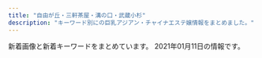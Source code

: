 ```yaml
---
title: "自由が丘・三軒茶屋・溝の口・武蔵小杉"
description: "キーワード別にの巨乳アジアン・チャイナエステ嬢情報をまとめました。"
---
```


新着画像と新着キーワードをまとめています。
2021年01月11日の情報です。

<DmmAffiliateIns />
<KeywordTable
  shops={
    [
    {
        "img_links": [
            "http://www.jojo.mensnv.com/files/009-03.jpg",
            "http://www.jojo.mensnv.com/files/014-03.jpg",
            "http://www.jojo.mensnv.com/files/005.jpg",
            "http://www.jojo.mensnv.com/files/007.jpg",
            "http://www.jojo.mensnv.com/files/001-02.jpg",
            "http://www.jojo.mensnv.com/files/013-02.jpg",
            "http://www.jojo.mensnv.com/files/011.jpg",
            "http://www.jojo.mensnv.com/files/012-03.jpg",
            "http://www.jojo.mensnv.com/images/mobile.jpg",
            "http://www.jojo.mensnv.com/files/001-03.jpg",
            "http://www.jojo.mensnv.com/files/009-02.jpg",
            "http://www.jojo.mensnv.com/files/005-02.jpg",
            "http://www.jojo.mensnv.com/files/002-02.jpg",
            "http://www.jojo.mensnv.com/files/010-02.jpg",
            "http://www.jojo.mensnv.com/files/003-02.jpg",
            "http://www.jojo.mensnv.com/files/010.jpg",
            "http://www.jojo.mensnv.com/files/004-02.jpg",
            "http://www.jojo.mensnv.com/files/005-03.jpg",
            "http://www.jojo.mensnv.com/files/013.jpg",
            "http://www.jojo.mensnv.com/images/slider/01.jpg",
            "http://www.jojo.mensnv.com/images/slider/02.jpg",
            "http://www.jojo.mensnv.com/files/004.jpg",
            "http://www.jojo.mensnv.com/files/006-03.jpg",
            "http://www.jojo.mensnv.com/files/013-03.jpg",
            "http://www.jojo.mensnv.com/files/006.jpg",
            "http://www.jojo.mensnv.com/files/011-02.jpg",
            "http://www.jojo.mensnv.com/files/012-02.jpg",
            "http://www.jojo.mensnv.com/images/tel.png",
            "http://www.jojo.mensnv.com/files/002.jpg",
            "http://www.jojo.mensnv.com/files/007-03.jpg",
            "http://www.jojo.mensnv.com/files/009.jpg",
            "http://www.jojo.mensnv.com/files/002-03.jpg",
            "http://www.jojo.mensnv.com/files/003.jpg",
            "http://www.jojo.mensnv.com/files/007-02.jpg",
            "http://www.jojo.mensnv.com/files/010-03.jpg",
            "http://www.jojo.mensnv.com/images/showCover.png",
            "http://www.jojo.mensnv.com/files/006-02.jpg",
            "http://www.jojo.mensnv.com/images/coverGirlParts.png",
            "http://www.jojo.mensnv.com/images/backlistbtn.png",
            "http://www.jojo.mensnv.com/files/004-03.jpg",
            "http://www.jojo.mensnv.com/files/014-02.jpg",
            "http://www.jojo.mensnv.com/files/001.jpg",
            "http://www.jojo.mensnv.com/files/003-03.jpg",
            "http://www.jojo.mensnv.com/images/slider/03.jpg",
            "http://www.jojo.mensnv.com/files/014.jpg",
            "http://www.jojo.mensnv.com/files/011-03.jpg",
            "http://www.jojo.mensnv.com/files/012.jpg"
        ],
        "url": "http://www.jojo.mensnv.com/",
        "station": "\u4e09\u8ed2\u8336\u5c4b\u99c5\u5357\u53e3",
        "keywords": {
            "88": 3,
            "85": 9,
            "84": 6,
            "\u30bb\u30af\u30b7\u30fc": 1,
            "86": 12,
            "C": 3,
            "D": 18
        },
        "name": "JoJo"
    },
    {
        "keywords": {
            "E": 2,
            "D": 4,
            "C": 4
        },
        "img_links": [
            "http://clair.work/staff/ayaka1.jpg",
            "http://clair.work/images/recruit/point_08.png",
            "http://clair.work/images/recruit/point_09.png",
            "http://clair.work/images/recruit/nagare_02.jpg",
            "http://clair.work/images/icon_ranking_05.png",
            "http://clair.work/images/head_interior.jpg",
            "http://clair.work/images/sw_tel.png",
            "http://clair.work/images/recruit/point_03.png",
            "http://clair.work/images/mainvisual_02_s.jpg",
            "http://clair.work/images/mainvisual_01.jpg",
            "http://clair.work/images/recruit/message_03.png",
            "http://clair.work/images/icon_new.png",
            "http://clair.work/images/icon_ranking_02.png",
            "http://clair.work/images/recruit/nagare_03.jpg",
            "http://clair.work/staff/humi2.jpg",
            "http://clair.work/staff/humi1.jpg",
            "http://clair.work/images/mainvisual_01_s.jpg",
            "http://clair.work/images/recruit/nagare_06.png",
            "http://clair.work/images/recruit/req_03.jpg",
            "http://clair.work/images/mainvisual_02.jpg",
            "http://clair.work/images/recruit/sp_mainvisual.jpg",
            "http://clair.work/images/recruit/nagare_05.png",
            "http://clair.work/staff/mayu1.jpg",
            "http://clair.work/staff/kasumi1.jpg",
            "http://clair.work/images/recruit/point_06.png",
            "http://clair.work/images/icon_ranking_03.png",
            "http://clair.work/images/sw_home.png",
            "http://clair.work/images/recruit/nagare_01.jpg",
            "http://clair.work/staff/yua1.jpg",
            "http://clair.work/images/recruit/point_07.png",
            "http://clair.work/images/recruit/point_05.png",
            "http://clair.work/images/recruit/nagare_07.png",
            "http://clair.work/images/icon_ranking_04.png",
            "http://clair.work/images/head_therapist.jpg",
            "http://clair.work/images/recruit/point_04.png",
            "http://clair.work/images/no_image.jpg",
            "http://clair.work/images/icon_ranking_01.png",
            "http://clair.work/images/trigger.jpg"
        ],
        "name": "Clair \uff5e\u30af\u30ec\u30fc\u30eb\uff5e",
        "url": "http://clair.work/",
        "station": "\u5b66\u82b8\u5927\u5b66\u99c5\u897f\u53e3"
    },
    {
        "name": "\u30bd\u30a4\u30eb",
        "url": "http://relaxation-soil.net/",
        "img_links": [
            "http://relaxation-soil.net/photo/mini-rie2.jpg",
            "http://relaxation-soil.net/images/1s.jpg",
            "http://relaxation-soil.net/photo/mini-newgirl3.jpg",
            "http://relaxation-soil.net/photo/mini-rie1.jpg",
            "http://relaxation-soil.net/photo/mini-yuyu3.jpg",
            "http://relaxation-soil.net/photo/mini-newgirl2.jpg",
            "http://relaxation-soil.net/photo/mini-yuyu4.jpg",
            "http://relaxation-soil.net/photo/rie1.jpg",
            "http://relaxation-soil.net/photo/yuyu4.jpg",
            "http://relaxation-soil.net/images/saikai.png",
            "http://relaxation-soil.net/photo/anna1.jpg",
            "http://relaxation-soil.net/images/1.jpg",
            "http://relaxation-soil.net/photo/mini-anna1.jpg",
            "http://relaxation-soil.net/photo/mini-anna3.jpg",
            "http://relaxation-soil.net/photo/mini-newgirl1.jpg"
        ],
        "keywords": {},
        "station": "\u4e0a\u91ce\u6bdb\u99c5"
    },
    {
        "station": "\u81ea\u7531\u304c\u4e18\u99c5\u5317\u53e3",
        "url": "http://b-berry.work/",
        "img_links": [
            "http://b-berry.work/images/3.jpg",
            "http://b-berry.work/staff/mona.jpg",
            "http://b-berry.work/images/news.jpg",
            "http://b-berry.work/staff/yuri.jpg",
            "http://b-berry.work/images/sys.jpg",
            "http://b-berry.work/images/rec2.jpg",
            "http://b-berry.work/images/staff_t.jpg",
            "http://b-berry.work/images/int2.jpg",
            "http://b-berry.work/img/maya1.jpg",
            "http://b-berry.work/staff/maya.jpg",
            "http://b-berry.work/images/rec1.jpg",
            "http://b-berry.work/images/s1.png",
            "http://b-berry.work/images/ac2.jpg",
            "http://b-berry.work/images/interior_t.jpg",
            "http://b-berry.work/images/tg.jpg",
            "http://b-berry.work/images/2.jpg",
            "http://b-berry.work/img/mona1.jpg",
            "http://b-berry.work/images/head.jpg",
            "http://b-berry.work/images/int1.jpg",
            "http://b-berry.work/images/ac1.jpg",
            "http://b-berry.work/img/yuri1.jpg",
            "http://b-berry.work/images/1.jpg"
        ],
        "name": "\u30d6\u30eb\u30fc\u30d9\u30ea\u30fc",
        "keywords": {}
    },
    {
        "name": "Sweet",
        "img_links": [
            "http://www.wqiowaz.site/uploads/200629/1-200629103204442.jpg",
            "http://www.wqiowaz.site/uploads/201008/1-20100Q5541T55.jpg",
            "http://www.wqiowaz.site/picture/cam-01.jpg",
            "http://www.wqiowaz.site/picture/m-top004.jpg",
            "http://www.wqiowaz.site/picture/call.png",
            "http://www.wqiowaz.site/uploads/200914/1-20091416442NT.jpg",
            "http://www.wqiowaz.site/picture/m-top003.jpg",
            "http://www.wqiowaz.site/uploads/201008/1-20100Q5550EL.jpg",
            "http://www.wqiowaz.site/uploads/200629/1-200629103142X4.jpg",
            "http://www.wqiowaz.site/uploads/200629/1-200629103104120.jpg",
            "http://www.wqiowaz.site/picture/foot01.jpg",
            "http://www.wqiowaz.site/uploads/200630/1-200630094H5294.jpg",
            "http://www.wqiowaz.site/picture/m-head01.jpg",
            "http://www.wqiowaz.site/uploads/201008/1-20100Q55522V7.jpg",
            "http://www.wqiowaz.site/uploads/200630/1-200630094K4325.jpg",
            "http://www.wqiowaz.site/uploads/201008/1-20100Q55403531.jpg",
            "http://www.wqiowaz.site/uploads/200914/1-200914164443K1.jpg"
        ],
        "keywords": {
            "86": 1,
            "94": 4,
            "D": 3,
            "F": 4,
            "84": 2
        },
        "url": "http://www.wqiowaz.site/",
        "station": "\u7528\u8cc0\u99c5\u6771\u53e3"
    },
    {
        "station": "\u4e09\u8ed2\u8336\u5c4b\u99c5\u5317\u53e3",
        "url": "http://kagayaki.jpn.cm/",
        "img_links": [
            "http://kagayaki.jpn.cm/images/girl-z2.jpg",
            "http://kagayaki.jpn.cm/photos/sites/35/2016/08/staff3.jpg",
            "http://kagayaki.jpn.cm/photos/sites/35/2020/10/2020100418535814.jpg",
            "http://kagayaki.jpn.cm/images/room2.jpg",
            "http://kagayaki.jpn.cm/images/staff0.jpg",
            "http://kagayaki.jpn.cm/images/mobile2.jpg",
            "http://kagayaki.jpn.cm/images/mobile.jpg",
            "http://kagayaki.jpn.cm/photos/sites/35/2016/11/1.jpg",
            "http://kagayaki.jpn.cm/photos/sites/35/2016/11/12.jpg",
            "http://kagayaki.jpn.cm/photos/sites/35/2016/08/staff32.jpg",
            "http://kagayaki.jpn.cm/images/room1.jpg",
            "http://kagayaki.jpn.cm/photos/sites/35/2016/11/11.jpg",
            "http://kagayaki.jpn.cm/images/bj3.png",
            "http://kagayaki.jpn.cm/images/room6.jpg",
            "http://kagayaki.jpn.cm/images/end1.jpg",
            "http://kagayaki.jpn.cm/photos/sites/35/2019/09/2019092518230998.jpg",
            "http://kagayaki.jpn.cm/photos/sites/35/2016/09/637893871729784570.jpg",
            "http://kagayaki.jpn.cm/images/room4.jpg",
            "http://kagayaki.jpn.cm/images/top.jpg",
            "http://kagayaki.jpn.cm/images/staff_line.png",
            "http://kagayaki.jpn.cm/images/room3.jpg",
            "http://kagayaki.jpn.cm/images/room5.jpg",
            "http://kagayaki.jpn.cm/images/girl-z1.jpg",
            "http://kagayaki.jpn.cm/photos/sites/35/2017/11/2017110107513579.jpg"
        ],
        "keywords": {
            "87": 2,
            "C": 17,
            "86": 5,
            "84": 1,
            "D": 6,
            "E": 1
        },
        "name": "\u661f\u306e\u8f1d\u304d"
    },
    {
        "keywords": {
            "C": 14
        },
        "name": "\u697d\u697d\u5c4b",
        "img_links": [
            "http://ms-rlx.com/img/ttl_staff.png",
            "http://ms-rlx.com/staff/ruri/01mb.jpg",
            "http://ms-rlx.com/staff/milk/01.jpg",
            "http://ms-rlx.com/img/access/road02.jpg",
            "http://ms-rlx.com/img/ttl_tnew.png",
            "http://ms-rlx.com/img/ttl_concept.png",
            "http://ms-rlx.com/staff/sachan/01mb.jpg",
            "http://ms-rlx.com/img/youtube.jpg",
            "http://ms-rlx.com/staff/ringo/01.jpg",
            "http://ms-rlx.com/staff/ruri/01.jpg",
            "http://ms-rlx.com/staff/ringo/01mb.jpg",
            "http://ms-rlx.com/i/files/homeimg.jpg",
            "http://ms-rlx.com/staff/milk/01mb.jpg",
            "http://ms-rlx.com/staff/momo/01.jpg",
            "http://ms-rlx.com/img/ttl_rec.png",
            "http://ms-rlx.com/pic/head.png",
            "http://ms-rlx.com/img/access/road01.jpg",
            "http://ms-rlx.com/img/ttl_mobile.png",
            "http://ms-rlx.com/img/access/road03.jpg",
            "http://ms-rlx.com/staff/sachan/01.jpg",
            "http://ms-rlx.com/img/att.png",
            "http://ms-rlx.com/img/msgbtn.png",
            "http://ms-rlx.com/staff/momo/01mb.jpg"
        ],
        "station": "\u81ea\u7531\u304c\u4e18\u99c5\u5357\u53e3",
        "url": "http://ms-rlx.com/"
    },
    {
        "img_links": [
            "http://ms-shinraku.com/img/ttl_staff.png",
            "http://ms-shinraku.com/pic/topimg2.jpg",
            "http://ms-shinraku.com/img/foot.png",
            "http://ms-shinraku.com/staff/momoka/01.jpg",
            "http://ms-shinraku.com/staff/yuki/01.jpg",
            "http://ms-shinraku.com/staff/ayumi/01.jpg",
            "http://ms-shinraku.com/pic/topimg1.jpg",
            "http://ms-shinraku.com/staff/mari/01.jpg",
            "http://ms-shinraku.com/staff/kanako/01.jpg",
            "http://ms-shinraku.com/i/files/homeimg.jpg",
            "http://ms-shinraku.com/pic/head.jpg",
            "http://ms-shinraku.com/staff/ran/01.jpg"
        ],
        "keywords": {
            "C": 2
        },
        "station": "\u5b66\u82b8\u5927\u5b66\u99c5\u6771\u53e3",
        "name": "\u5fc3\u697d",
        "url": "http://ms-shinraku.com/"
    },
    {
        "img_links": [
            "http://treat-msg.com/staff/miyo/01mb.jpg",
            "http://treat-msg.com/pic/corona.jpg",
            "http://treat-msg.com/staff/riri/01mb.jpg",
            "http://treat-msg.com/img/access/roaddm.png",
            "http://treat-msg.com/img/shop/msg.png",
            "http://treat-msg.com/staff/noa/01.jpg",
            "http://treat-msg.com/img/foot.png",
            "http://treat-msg.com/staff/rumi/01.jpg",
            "http://treat-msg.com/img/access/road6.jpg",
            "http://treat-msg.com/staff/saki/01mb.jpg",
            "http://treat-msg.com/img/head.png",
            "http://treat-msg.com/img/access/road3.jpg",
            "http://treat-msg.com/staff/miyo/01.jpg",
            "http://treat-msg.com/img/access/road5.jpg",
            "http://treat-msg.com/img/mainft.jpg",
            "http://treat-msg.com/staff/noa/01mb.jpg",
            "http://treat-msg.com/staff/chinatu/01.jpg",
            "http://treat-msg.com/staff/rumi/01mb.jpg",
            "http://treat-msg.com/staff/mei/01.jpg",
            "http://treat-msg.com/staff/riri/01.jpg",
            "http://treat-msg.com/img/ttl_staff.jpg",
            "http://treat-msg.com/staff/saki/01.jpg",
            "http://treat-msg.com/staff/kaori/01mb.jpg",
            "http://treat-msg.com/staff/kaori/01.jpg",
            "http://treat-msg.com/staff/chinatu/01mb.jpg",
            "http://treat-msg.com/img/access/road2.jpg",
            "http://treat-msg.com/img/mainhd.jpg",
            "http://treat-msg.com/staff/mei/01mb.jpg",
            "http://treat-msg.com/img/access/road4.jpg",
            "http://treat-msg.com/img/access/road1.jpg"
        ],
        "keywords": {},
        "url": "http://treat-msg.com/",
        "station": "\u99d2\u6ca2\u5927\u5b66\u99c5\u99d2\u6ca2\u516c\u5712\u53e3",
        "name": "\u5b89\u5fc3\u5802"
    },
    {
        "img_links": [
            "http://www.brilliance.mesthe.com/images/tel.png",
            "http://www.brilliance.mesthe.com/images/pick.png",
            "http://www.brilliance.mesthe.com/images/service.png",
            "http://www.brilliance.mesthe.com/files/003-02.jpg",
            "http://www.brilliance.mesthe.com/images/xian.png",
            "http://www.brilliance.mesthe.com/images/zi_staff.png",
            "http://www.brilliance.mesthe.com/images/shop/shop01.jpg",
            "http://www.brilliance.mesthe.com/files/005-03.jpg",
            "http://www.brilliance.mesthe.com/files/001-03.jpg",
            "http://www.brilliance.mesthe.com/files/002-02.jpg",
            "http://www.brilliance.mesthe.com/images/s2.jpg",
            "http://www.brilliance.mesthe.com/images/s1.jpg",
            "http://www.brilliance.mesthe.com/images/shop/shop02.jpg",
            "http://www.brilliance.mesthe.com/images/maga.jpg",
            "http://www.brilliance.mesthe.com/files/005.jpg",
            "http://www.brilliance.mesthe.com/files/002-03.jpg",
            "http://www.brilliance.mesthe.com/files/002.jpg",
            "http://www.brilliance.mesthe.com/images/new3.png",
            "http://www.brilliance.mesthe.com/images/new1.png",
            "http://www.brilliance.mesthe.com/files/005-02.jpg",
            "http://www.brilliance.mesthe.com/images/s3.jpg",
            "http://www.brilliance.mesthe.com/files/004.jpg",
            "http://www.brilliance.mesthe.com/files/004-03.jpg",
            "http://www.brilliance.mesthe.com/files/001-02.jpg",
            "http://www.brilliance.mesthe.com/files/003.jpg",
            "http://www.brilliance.mesthe.com/images/main_bottom.png",
            "http://www.brilliance.mesthe.com/images/infotiao1.jpg",
            "http://www.brilliance.mesthe.com/images/shop/shop03.jpg",
            "http://www.brilliance.mesthe.com/files/004-02.jpg",
            "http://www.brilliance.mesthe.com/images/zi_massage.png",
            "http://www.brilliance.mesthe.com/images/shop/shop04.jpg",
            "http://www.brilliance.mesthe.com/images/main_top.png",
            "http://www.brilliance.mesthe.com/files/001.jpg",
            "http://www.brilliance.mesthe.com/files/003-03.jpg"
        ],
        "station": "\u4e09\u8ed2\u8336\u5c4b\u99c5\u4e16\u7530\u8c37\u901a\u308a\u53e3",
        "url": "http://www.brilliance.mesthe.com/",
        "name": "\u30d6\u30ea\u30ea\u30a2\u30f3\u30b9",
        "keywords": {
            "C": 2,
            "85": 2,
            "87": 1,
            "86": 2,
            "D": 3
        }
    },
    {
        "keywords": {},
        "img_links": [
            "http://www.miyuki.es-relax.info/images/yoyaku.png",
            "http://www.miyuki.es-relax.info/images/kp01.jpg",
            "http://www.miyuki.es-relax.info/images/sp02.jpg",
            "http://www.miyuki.es-relax.info/images/info1.jpg",
            "http://www.miyuki.es-relax.info/images/info2.jpg",
            "http://www.miyuki.es-relax.info/gals/yuki1.jpg",
            "http://www.miyuki.es-relax.info/images/info4.jpg",
            "http://www.miyuki.es-relax.info/gals/yuri1.jpg",
            "http://www.miyuki.es-relax.info/images/sp03.jpg",
            "http://www.miyuki.es-relax.info/images/info3.jpg",
            "http://www.miyuki.es-relax.info/gals/nana1.jpg",
            "http://www.miyuki.es-relax.info/images/sp01.jpg"
        ],
        "station": "\u5927\u5ca1\u5c71\u99c5",
        "name": "\u30de\u30c3\u30b5\u30fc\u30b8\u306e\u66d9",
        "url": "http://www.miyuki.es-relax.info/"
    },
    {
        "img_links": [
            "http://www.annex-jp.info/i/img/yoho.jpg",
            "http://www.annex-jp.info/i/img/mayumi.jpg",
            "http://www.annex-jp.info/i/img/nana.jpg",
            "http://www.annex-jp.info/i/img/mari.jpg",
            "http://annex-jp.info/images/nana.jpg",
            "http://annex-jp.info/images/kp-info.jpg",
            "http://annex-jp.info/images/riri.jpg",
            "http://www.annex-jp.info/i/img/riri.jpg",
            "http://annex-jp.info/images/yoho.jpg",
            "http://annex-jp.info/images/info.png",
            "http://www.annex-jp.info/i/img/sayuri.jpg",
            "http://annex-jp.info/images/mayumi.jpg",
            "http://annex-jp.info/images/sayuri.jpg",
            "http://annex-jp.info/images/mari.jpg"
        ],
        "url": "http://annex-jp.info/",
        "keywords": {},
        "name": "\u305f\u3093\u307d\u307d",
        "station": "\u81ea\u7531\u304c\u4e18\u99c5\u5317\u53e3"
    },
    {
        "url": "http://in-esthe.com/you/",
        "name": "\u60a0",
        "station": "\u5b66\u82b8\u5927\u5b66\u99c5\u6771\u53e3",
        "keywords": {},
        "img_links": [
            "http://in-esthe.com/you/images/mo.png",
            "http://in-esthe.com/you/images/p-9.jpg",
            "http://in-esthe.com/you/images/p-11.jpg",
            "http://in-esthe.com/you/images/r-1.jpg",
            "http://cdn.dino-es.com/images/logo/468x60DinoEs.png",
            "http://in-esthe.com/you/images/p-4.jpg",
            "http://in-esthe.com/you/images/botton.jpg",
            "http://in-esthe.com/you/images/p-5.jpg",
            "http://in-esthe.com/you/images/p-7.jpg",
            "http://in-esthe.com/you/images/r-2.jpg",
            "http://in-esthe.com/you/images/p-10.jpg",
            "http://in-esthe.com/you/images/p-8.jpg",
            "http://in-esthe.com/you/images/fla.jpg",
            "http://in-esthe.com/you/images/p-0.jpg",
            "http://in-esthe.com/you/images/p-3.jpg"
        ]
    },
    {
        "station": "\u4e8c\u5b50\u7389\u5ddd\u99c5\u897f\u53e3",
        "name": "\u82b1\u7b4f -\u306f\u306a\u3044\u304b\u3060-",
        "url": "http://www.hanaikada.masg.info/",
        "img_links": [
            "http://www.hanaikada.masg.info/files/004.jpg",
            "http://www.hanaikada.masg.info/images/top01.png",
            "http://www.hanaikada.masg.info/files/005.jpg",
            "http://www.hanaikada.masg.info/files/008.jpg",
            "http://www.hanaikada.masg.info/files/007.jpg",
            "http://www.hanaikada.masg.info/images/nav-003.png",
            "http://www.hanaikada.masg.info/images/nav-002.png",
            "http://www.hanaikada.masg.info/photo_news/upimg/108215f82f974a7fed_0.jpg",
            "http://www.hanaikada.masg.info/images/nav-001.png",
            "http://www.hanaikada.masg.info/images/osusume01.png",
            "http://www.hanaikada.masg.info/photo_news/upimg/196915fd72c6a20b48_0.jpg",
            "http://www.hanaikada.masg.info/images/tel.png",
            "http://www.hanaikada.masg.info/images/nav-005.png",
            "http://www.hanaikada.masg.info/photo_news/upimg/795065ff41f22a3d42_0.jpg",
            "http://www.hanaikada.masg.info/files/003.jpg",
            "http://www.hanaikada.masg.info/images/nav-004.png",
            "http://www.hanaikada.masg.info/files/001.jpg",
            "http://www.hanaikada.masg.info/images/nav-006.png",
            "http://www.hanaikada.masg.info/files/002.jpg",
            "http://www.hanaikada.masg.info/images/top02-left.png",
            "http://www.hanaikada.masg.info/photo_news/upimg/108215f82f974a7fed_2.jpg",
            "http://www.hanaikada.masg.info/photo_news/upimg/919615fe051ff3aebe_0.jpg",
            "http://www.hanaikada.masg.info/images/top003.png",
            "http://www.hanaikada.masg.info/photo_news/upimg/108215f82f974a7fed_1.jpg"
        ],
        "keywords": {
            "\u30bb\u30af\u30b7\u30fc": 1,
            "\u80f8": 1
        }
    },
    {
        "url": "http://www.sakura.esraku.com/",
        "station": "\u90fd\u7acb\u5927\u5b66\u99c5",
        "keywords": {
            "C": 21,
            "\u30bb\u30af\u30b7\u30fc": 1,
            "87": 12,
            "D": 14
        },
        "img_links": [
            "http://www.sakura.esraku.com/files/004.jpg",
            "http://www.sakura.esraku.com/files/008.jpg",
            "http://www.sakura.esraku.com/photo_news/upimg/221315f853e86bfad8_0.jpg",
            "http://www.sakura.esraku.com/files/002.jpg",
            "http://www.sakura.esraku.com/images/mobile.jpg",
            "http://www.sakura.esraku.com/photo_news/upimg/192295fbde78dddd71_0.jpg",
            "http://www.sakura.esraku.com/files/005.jpg",
            "http://www.sakura.esraku.com/photo_news/upimg/282545f76dfd1996d7_0.jpg",
            "http://www.sakura.esraku.com/images/top.png",
            "http://www.sakura.esraku.com/photo_news/upimg/508775f63081046140_0.jpg",
            "http://www.sakura.esraku.com/files/009.jpg",
            "http://www.sakura.esraku.com/images/s_staff.jpg",
            "http://www.sakura.esraku.com/files/006.jpg",
            "http://www.sakura.esraku.com/images/s_link.jpg",
            "http://www.sakura.esraku.com/files/007.jpg",
            "http://www.sakura.esraku.com/photo_news/upimg/921745f718627cc259_0.jpg",
            "http://www.sakura.esraku.com/files/003.jpg",
            "http://www.sakura.esraku.com/images/lineyoyaku.jpg",
            "http://www.sakura.esraku.com/files/001.jpg"
        ],
        "name": "\u685c"
    },
    {
        "station": "\u4e8c\u5b50\u7389\u5ddd\u99c5\u6771\u53e3",
        "url": "http://koibito.ies.bz/",
        "keywords": {
            "C": 1,
            "86": 2,
            "85": 1
        },
        "img_links": [
            "http://koibito.ies.bz/images/room1.jpg",
            "http://koibito.ies.bz/images/info.jpg",
            "http://koibito.ies.bz/images/s_pick.jpg",
            "http://koibito.ies.bz/images/mobile.jpg",
            "http://koibito.ies.bz/images/top.png",
            "http://koibito.ies.bz/images/no1.png",
            "http://koibito.ies.bz/images/s_staff1.png",
            "http://koibito.ies.bz/photos/sites/69/2018/10/2018100214220989.jpg",
            "http://koibito.ies.bz/images/room3.jpg",
            "http://koibito.ies.bz/images/s_staff.png",
            "http://koibito.ies.bz/images/s_ranking.png",
            "http://koibito.ies.bz/photos/sites/69/2018/10/201810150304491.jpg",
            "http://koibito.ies.bz/images/room2.jpg",
            "http://koibito.ies.bz/photos/sites/69/2018/10/2018100214242547.jpg",
            "http://koibito.ies.bz/images/link.jpg",
            "http://koibito.ies.bz/images/new.jpg",
            "http://koibito.ies.bz/images/no2.png",
            "http://koibito.ies.bz/images/s_news.png",
            "http://koibito.ies.bz/images/room4.jpg"
        ],
        "name": "\u604b\u4eba"
    },
    {
        "station": "\u4e8c\u5b50\u7389\u5ddd\u99c5\u897f\u53e3",
        "name": "\u697d\u3057\u3044",
        "keywords": {
            "87": 10,
            "83": 2,
            "93": 1,
            "86": 7,
            "88": 2,
            "D": 14,
            "C": 8,
            "84": 2,
            "85": 4,
            "82": 4,
            "E": 11,
            "89": 1
        },
        "url": "http://tanoshii.jpn.mn/",
        "img_links": [
            "http://tanoshii.jpn.mn/photos/sites/76/2020/08/2020082903370364.jpg",
            "http://tanoshii.jpn.mn/photos/sites/76/2020/12/202012240922577.jpg",
            "http://tanoshii.jpn.mn/photos/sites/76/2020/06/2020061605184178.jpg",
            "http://tanoshii.jpn.mn/photos/sites/76/2020/11/2020111603281212.jpg",
            "http://tanoshii.jpn.mn/photos/sites/76/2020/09/2020092006290275.jpg",
            "http://tanoshii.jpn.mn/photos/sites/76/2020/03/2020030903332740.jpg",
            "http://tanoshii.jpn.mn/photos/sites/76/2020/09/2020090307211283.jpg",
            "http://tanoshii.jpn.mn/photos/sites/76/2020/05/2020051702011714.jpg",
            "http://tanoshii.jpn.mn/photos/sites/76/2020/09/2020093003412015.jpg",
            "http://tanoshii.jpn.mn/photos/sites/76/2020/10/2020101305315556.jpg",
            "http://tanoshii.jpn.mn/photos/sites/76/2020/11/2020110307113062.jpg",
            "http://tanoshii.jpn.mn/images/link_nav07.jpg",
            "http://tanoshii.jpn.mn/photos/sites/76/2020/04/2020040401245819.jpg",
            "http://tanoshii.jpn.mn/photos/sites/76/2020/03/202003090333270.jpg",
            "http://tanoshii.jpn.mn/photos/sites/76/2020/01/2020012603560666.jpg",
            "http://tanoshii.jpn.mn/photos/sites/76/2020/09/2020093003412655.jpg",
            "http://tanoshii.jpn.mn/photos/sites/76/2020/01/2020012603561216.jpg",
            "http://tanoshii.jpn.mn/photos/sites/76/2020/12/202012060340027.jpg",
            "http://tanoshii.jpn.mn/photos/sites/76/2020/12/2020120901212835.jpg",
            "http://tanoshii.jpn.mn/photos/sites/76/2020/01/2020010206122496.jpg",
            "http://tanoshii.jpn.mn/images/top.png",
            "http://tanoshii.jpn.mn/photos/sites/76/2020/09/2020090800560727.jpg",
            "http://tanoshii.jpn.mn/photos/sites/76/2020/08/2020080507421162.jpg",
            "http://tanoshii.jpn.mn/photos/sites/76/2020/06/2020060701410487.jpg",
            "http://tanoshii.jpn.mn/images/info3.jpg",
            "http://tanoshii.jpn.mn/photos/sites/76/2020/02/2020020601144618.jpg",
            "http://tanoshii.jpn.mn/photos/sites/76/2019/12/2019122801334276.jpg",
            "http://tanoshii.jpn.mn/photos/sites/76/2020/12/2020121807285563.jpg",
            "http://tanoshii.jpn.mn/photos/sites/76/2020/03/2020030810363653.jpg",
            "http://tanoshii.jpn.mn/images/link_nav06.jpg",
            "http://tanoshii.jpn.mn/images/link_nav03.jpg",
            "http://tanoshii.jpn.mn/images/info1.jpg",
            "http://tanoshii.jpn.mn/images/sp_top.jpg",
            "http://tanoshii.jpn.mn/photos/sites/76/2020/05/2020052603000345.jpg",
            "http://tanoshii.jpn.mn/photos/sites/76/2020/02/2020022603283463.jpg",
            "http://tanoshii.jpn.mn/photos/sites/76/2020/03/2020032803325898.jpg",
            "http://tanoshii.jpn.mn/photos/sites/76/2020/01/2020011207465264.jpg",
            "http://tanoshii.jpn.mn/images/link_nav04.jpg",
            "http://tanoshii.jpn.mn/photos/sites/76/2020/11/2020112902000038.jpg",
            "http://tanoshii.jpn.mn/images/link_nav01.jpg",
            "http://tanoshii.jpn.mn/photos/sites/76/2021/01/2021010305174759.jpg",
            "http://tanoshii.jpn.mn/images/side_link.jpg",
            "http://tanoshii.jpn.mn/images/side_tel.jpg",
            "http://tanoshii.jpn.mn/photos/sites/76/2020/07/2020071004330148.jpg",
            "http://tanoshii.jpn.mn/photos/sites/76/2020/09/2020090803135392.jpg",
            "http://tanoshii.jpn.mn/photos/sites/76/2020/05/2020051702012070.jpg",
            "http://tanoshii.jpn.mn/photos/sites/76/2020/12/2020120904441346.jpg",
            "http://tanoshii.jpn.mn/photos/sites/76/2020/12/2020122501502779.jpg",
            "http://tanoshii.jpn.mn/photos/sites/76/2020/01/2020011710434680.jpg",
            "http://tanoshii.jpn.mn/images/ico01.png",
            "http://tanoshii.jpn.mn/photos/sites/76/2020/12/2020122205012857.jpg",
            "http://tanoshii.jpn.mn/photos/sites/76/2019/12/2019121409132447.jpg",
            "http://tanoshii.jpn.mn/photos/sites/76/2019/12/2019121409132124.jpg",
            "http://tanoshii.jpn.mn/photos/sites/76/2020/06/2020061605184059.jpg",
            "http://tanoshii.jpn.mn/photos/sites/76/2019/12/201912280133413.jpg",
            "http://tanoshii.jpn.mn/photos/sites/76/2020/04/2020041703571830.jpg",
            "http://tanoshii.jpn.mn/images/top_slider02.jpg",
            "http://tanoshii.jpn.mn/photos/sites/76/2019/12/201912140913237.jpg",
            "http://tanoshii.jpn.mn/photos/sites/76/2020/07/2020071004194210.jpg",
            "http://tanoshii.jpn.mn/images/top_slider01.jpg",
            "http://tanoshii.jpn.mn/photos/sites/76/2019/12/2019121409132141.jpg",
            "http://tanoshii.jpn.mn/photos/sites/76/2020/10/2020102803545189.jpg",
            "http://tanoshii.jpn.mn/photos/sites/76/2020/02/2020022603284068.jpg",
            "http://tanoshii.jpn.mn/photos/sites/76/2019/12/2019121409131966.jpg",
            "http://tanoshii.jpn.mn/photos/sites/76/2020/01/2020012908322311.jpg",
            "http://tanoshii.jpn.mn/images/link_nav05.jpg",
            "http://tanoshii.jpn.mn/photos/sites/76/2020/01/2020011207465354.jpg",
            "http://tanoshii.jpn.mn/images/side_mobile.jpg",
            "http://tanoshii.jpn.mn/images/link_nav02.jpg",
            "http://tanoshii.jpn.mn/photos/sites/76/2020/12/2020120904423083.jpg",
            "http://tanoshii.jpn.mn/photos/sites/76/2020/08/2020081201584255.jpg",
            "http://tanoshii.jpn.mn/photos/sites/76/2020/11/2020112407093420.jpg",
            "http://tanoshii.jpn.mn/images/info2.jpg"
        ]
    },
    {
        "url": "https://fy.uouono.com",
        "name": "For You",
        "img_links": [
            "https://fy.uouono.com/wp-content/uploads/2019/06/asayou.jpg",
            "https://fy.uouono.com/wp-content/uploads/2020/10/ff-foryou.jpg",
            "https://fy.uouono.com/wp-content/themes/este/img/top-img01.png",
            "https://fy.uouono.com/wp-content/uploads/2020/12/11foryou.jpg",
            "https://fy.uouono.com/wp-content/uploads/2019/06/098765easforyou.jpg",
            "https://fy.uouono.com/wp-content/themes/este/img/call.png",
            "https://fy.uouono.com/wp-content/uploads/2019/06/098765resdaxfforyou.jpg",
            "https://fy.uouono.com/wp-content/themes/este/img/top-img01b.png",
            "https://fy.uouono.com/wp-content/themes/este/img/tel_footer.png",
            "https://fy.uouono.com/wp-content/uploads/2019/06/oijhg9876rforyou.jpg",
            "https://fy.uouono.com/wp-content/uploads/2020/12/1foryou.jpg",
            "https://fy.uouono.com/wp-content/themes/este/img/1.jpg",
            "https://fy.uouono.com/wp-content/uploads/2020/10/21349876harumo.jpg",
            "https://fy.uouono.com/wp-content/themes/este/img/2.jpg",
            "https://fy.uouono.com/wp-content/uploads/2020/01/diouygforyou.jpg",
            "https://fy.uouono.com/wp-content/themes/este/img/3.jpg",
            "https://fy.uouono.com/wp-content/uploads/2020/12/09foryou.jpg",
            "https://fy.uouono.com/wp-content/themes/este/img/top-img01a.png",
            "https://fy.uouono.com/wp-content/uploads/2019/12/00harumo.jpg",
            "https://fy.uouono.com/wp-content/themes/este/img/tel_header.png",
            "https://fy.uouono.com/wp-content/uploads/2020/10/09uiyharumo.jpg",
            "https://fy.uouono.com/wp-content/themes/este/img/top-img04.png",
            "https://fy.uouono.com/wp-content/themes/este/img/4.jpg",
            "https://fy.uouono.com/wp-content/themes/este/img/top-img02.png",
            "https://fy.uouono.com/wp-content/uploads/2020/01/90897tyrdfforyou.jpg"
        ],
        "station": "\u4e8c\u5b50\u7389\u5ddd\u99c5",
        "keywords": {
            "D": 30,
            "E": 12
        }
    },
    {
        "img_links": [
            "http://www.es-flower.link/images/mobile.jpg",
            "http://www.es-flower.link/sp/images/news.jpg",
            "http://www.es-flower.link/images/int2.png",
            "http://www.es-flower.link/images/rec1.png",
            "http://www.es-flower.link/sp/img/mizuki1.jpg",
            "http://www.es-flower.link/images/interior_t.jpg",
            "http://www.es-flower.link/sp/images/footer.jpg",
            "http://www.es-flower.link/sp/img/nene1.jpg",
            "http://www.es-flower.link/images/news.jpg",
            "http://www.es-flower.link/sp/images/time.jpg",
            "http://www.es-flower.link/images/2.jpg",
            "http://www.es-flower.link/sp/img/yume1.jpg",
            "http://www.es-flower.link/sp/images/4.jpg",
            "http://www.es-flower.link/images/6.jpg",
            "http://www.es-flower.link/images/staff_t.jpg",
            "http://www.es-flower.link/sp/images/top.jpg",
            "http://www.es-flower.link/sp/images/rec1.jpg",
            "http://www.es-flower.link/sp/menu/interior.jpg",
            "http://www.es-flower.link/images/sm.jpg",
            "http://www.es-flower.link/images/1.jpg",
            "http://www.es-flower.link/images/int1.png",
            "http://www.es-flower.link/sp/images/staff_t.jpg",
            "http://www.es-flower.link/img/nene1.jpg",
            "http://www.es-flower.link/sp/images/sisu.jpg",
            "http://www.es-flower.link/sp/images/ac1.jpg",
            "http://www.es-flower.link/img/yume1.jpg",
            "http://www.es-flower.link/sp/images/2.jpg",
            "http://www.es-flower.link/images/4.jpg",
            "http://www.es-flower.link/sp/images/pc.jpg",
            "http://www.es-flower.link/images/sys.png",
            "http://www.es-flower.link/sp/images/int1.jpg",
            "http://www.es-flower.link/sp/images/6.jpg",
            "http://www.es-flower.link/sp/images/rec3.jpg",
            "http://www.es-flower.link/images/ta.jpg",
            "http://www.es-flower.link/images/info.jpg",
            "http://www.es-flower.link/sp/images/newsb.png",
            "http://www.es-flower.link/sp/images/sys2.jpg",
            "http://www.es-flower.link/img/mizuki1.jpg",
            "http://www.es-flower.link/sp/menu/staff.jpg",
            "http://www.es-flower.link/sp/img/arisa1.jpg",
            "http://www.es-flower.link/sp/images/5.jpg",
            "http://www.es-flower.link/sp/images/3.jpg",
            "http://www.es-flower.link/images/3.jpg",
            "http://www.es-flower.link/img/huyumi1.jpg",
            "http://www.es-flower.link/sp/images/tel.jpg",
            "http://www.es-flower.link/sp/images/sisu_t.jpg",
            "http://www.es-flower.link/sp/images/interior_t.jpg",
            "http://www.es-flower.link/sp/images/sys1.jpg",
            "http://www.es-flower.link/img/koyuki1.jpg",
            "http://www.es-flower.link/sp/images/1.jpg",
            "http://www.es-flower.link/images/rec2.jpg",
            "http://www.es-flower.link/sp/images/sys3.jpg",
            "http://www.es-flower.link/sp/images/head.png",
            "http://www.es-flower.link/images/head.jpg",
            "http://www.es-flower.link/img/arisa1.jpg",
            "http://www.es-flower.link/sp/img/huyumi1.jpg",
            "http://www.es-flower.link/sp/images/rec2.jpg",
            "http://www.es-flower.link/sp/img/koyuki1.jpg",
            "http://www.es-flower.link/images/5.jpg",
            "http://www.es-flower.link/sp/images/int2.jpg",
            "http://www.es-flower.link/sp/menu/top.jpg"
        ],
        "name": "\u6625\u306e\u604b",
        "keywords": {},
        "url": "http://www.es-flower.link/",
        "station": "\u81ea\u7531\u304c\u4e18\u99c5\u5317\u53e3"
    },
    {
        "url": "http://www.spa.maesjp.com/",
        "img_links": [
            "http://www.spa.maesjp.com/images/m3.jpg",
            "http://www.spa.maesjp.com/files/003.jpg",
            "http://www.spa.maesjp.com/images/m6.jpg",
            "http://www.spa.maesjp.com/images/m4.jpg",
            "http://www.spa.maesjp.com/images/slider-img002.jpg",
            "http://www.spa.maesjp.com/files/001.jpg",
            "http://www.spa.maesjp.com/images/s_news.png",
            "http://www.spa.maesjp.com/images/s_top_therapist.png",
            "http://www.spa.maesjp.com/images/m2.jpg",
            "http://www.spa.maesjp.com/images/s_pickup.png",
            "http://www.spa.maesjp.com/images/s_message.png",
            "http://www.spa.maesjp.com/images/slider-img001.jpg",
            "http://www.spa.maesjp.com/images/m1.jpg",
            "http://www.spa.maesjp.com/files/004.jpg",
            "http://www.spa.maesjp.com/files/002.jpg",
            "http://www.spa.maesjp.com/files/005.jpg"
        ],
        "station": "\u4e09\u8ed2\u8336\u5c4b\u99c5\u5357\u53e3A",
        "keywords": {
            "88": 8,
            "85": 8,
            "E": 8,
            "D": 32,
            "86": 8,
            "91": 8,
            "87": 8
        },
        "name": "\u53f0\u6e7eSpa"
    },
    {
        "url": "http://yourroom.net/",
        "station": "\u7b49\u3005\u529b\u99c5",
        "name": "\u30b9\u30de\u30a4\u30eb",
        "img_links": [
            "http://yourroom.net/images/saikai.png",
            "http://yourroom.net/photo/mini-yui1.jpg",
            "http://yourroom.net/images/1s.jpg",
            "http://yourroom.net/photo/mini-yuki2.jpg",
            "http://yourroom.net/photo/yuki1.jpg",
            "http://yourroom.net/photo/mini-yuki1.jpg",
            "http://yourroom.net/photo/mini-maho1.jpg",
            "http://yourroom.net/photo/yui1.jpg",
            "http://yourroom.net/photo/maho1.jpg",
            "http://yourroom.net/photo/mini-yui2.jpg",
            "http://yourroom.net/images/1.jpg"
        ],
        "keywords": {}
    }
]
}
/>
<DmmAffiliateScript />
